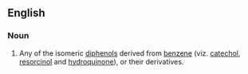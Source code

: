 ==English==

===Noun===
{{wikipedia}}
{{en-noun}}

# {{organic chemistry}} Any of the isomeric [[diphenol]]s derived from [[benzene]] (viz. [[catechol]], [[resorcinol]] and [[hydroquinone]]), or their derivatives.